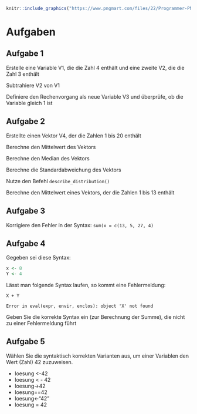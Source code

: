 ```{r, echo=FALSE, out.width="75%"}
knitr::include_graphics("https://www.pngmart.com/files/22/Programmer-PNG-Photos.png")
```

# Aufgaben

## Aufgabe 1

Erstelle eine Variable V1, die die Zahl 4 enthält und eine zweite V2, die die Zahl 3 enthält

Subtrahiere V2 von V1

Definiere den Rechenvorgang als neue Variable V3 und überprüfe, ob die Variable gleich 1 ist

## Aufgabe 2

Erstellte einen Vektor V4, der die Zahlen 1 bis 20 enthält

Berechne den Mittelwert des Vektors

Berechne den Median des Vektors

Berechne die Standardabweichung des Vektors

Nutze den Befehl `describe_distribution()`

Berechne den Mittelwert eines Vektors, der die Zahlen 1 bis 13 enthält

## Aufgabe 3

Korrigiere den Fehler in der Syntax: `sum(x = c(13, 5, 27, 4)`

## Aufgabe 4

Gegeben sei diese Syntax:

```{r}
x <- 8  
Y <- 4  
```

Lässt man folgende Syntax laufen, so kommt eine Fehlermeldung:

`X + Y`

`Error in eval(expr, envir, enclos): object 'X' not found`

Geben Sie die korrekte Syntax ein (zur Berechnung der Summe), die nicht zu einer Fehlermeldung führt

## Aufgabe 5

Wählen Sie die syntaktisch korrekten Varianten aus, um einer Variablen den Wert (Zahl) 42 zuzuweisen.

-   loesung \<-42\
-   loesung \< - 42\
-   loesung-\>42\
-   loesung==42\
-   loesung\<-"42"\
-   loesung = 42
